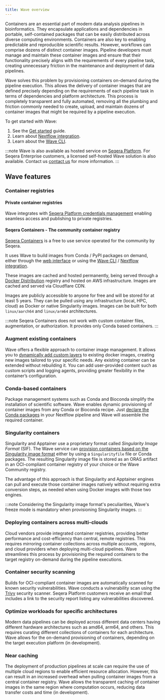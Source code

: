 ```yaml
---
title: Wave overview
---
```


Containers are an essential part of modern data analysis pipelines in bioinformatics. They encapsulate applications and dependencies in portable, self-contained packages that can be easily distributed across diverse computing environments. Containers are also key to enabling predictable and reproducible scientific results. However, workflows can comprise dozens of distinct container images. Pipeline developers must manage and maintain these container images and ensure that their functionality precisely aligns with the requirements of every pipeline task, creating unnecessary friction in the maintenance and deployment of data pipelines.

Wave solves this problem by provisioning containers on-demand during the pipeline execution. This allows the delivery of container images that are defined precisely depending on the requirements of each pipeline task in terms of dependencies and platform architecture. This process is completely transparent and fully automated, removing all the plumbing and friction commonly needed to create, upload, and maintain dozens of container images that might be required by a pipeline execution.

To get started with Wave:

1. See the [Get started][started] guide.
1. Learn about [Nextflow integration][nf].
1. Learn about the [Wave CLI][cli].

:::note
Wave is also available as hosted service on [Seqera Platform](https://cloud.seqera.io/). For Seqera Enterprise customers, a licensed self-hosted Wave solution is also available. Contact us [contact us](https://seqera.io/contact-us/) for more information.
:::

[started]: ./get-started.mdx
[nf]: ./nextflow.mdx
[cli]: ./cli/index.mdx

## Wave features

### Container registries

#### Private container registries

Wave integrates with [Seqera Platform credentials management][private] enabling seamless access and publishing to private registries.

[private]: ./nextflow.mdx#access-private-container-repositories

#### Seqera Containers - The community container registry

[Seqera Containers] is a free to use service operated for the community by Seqera.

It uses Wave to build images from Conda / PyPI packages on demand, either through the [web interface](https://seqera.io/containers/) or using the [Wave CLI](./cli/index.mdx) / [Nextflow integration](./nextflow.mdx).

These images are cached and hosted permanently, being served through a [Docker Distribution][docker] registry and hosted on AWS infrastructure. Images are cached and served via Cloudflare CDN.

Images are publicly accessible to anyone for free and will be stored for at least 5 years. They can be pulled using any infrastructure (local, HPC, cloud) as Docker or native Singularity images. Images can be built for both `linux/aarch64` and `linux/arm64` architectures.

:::note
Seqera Containers does not work with custom container files, augmentation, or authorization. It provides only Conda based containers.
:::

[docker]: https://github.com/distribution/distribution
[Seqera Containers]: https://seqera.io/containers/

### Augment existing containers

Wave offers a flexible approach to container image management. It allows you to [dynamically add custom layers][augment] to existing docker images, creating new images tailored to your specific needs.
Any existing container can be extended without rebuilding it. You can add user-provided content such as custom scripts and logging agents, providing greater flexibility in the container’s configuration.

[augment]: ./provisioning.mdx#container-augmentation

### Conda-based containers

Package management systems such as Conda and Bioconda simplify the installation of scientific software.
Wave enables dynamic provisioning of container images from any Conda or Bioconda recipe. Just [declare the Conda packages][conda] in your Nextflow pipeline and Wave will assemble the required container.

[conda]: ./nextflow.mdx#build-conda-based-containers

### Singularity containers

Singularity and Apptainer use a proprietary format called _Singularity Image Format_ (SIF). The Wave service can [provision containers based on the Singularity image format][singularity] either by using a `Singularityfile` file or Conda packages. The resulting Singularity image file is stored as an ORAS artifact in an OCI-compliant container registry of your choice or the Wave Community registry.

The advantage of this approach is that Singularity and Apptainer engines can pull and execute those container images natively without requiring extra conversion steps, as needed when using Docker images with those two engines.

:::note
Considering the Singularity image format's peculiarities, Wave's freeze mode is mandatory when provisioning Singularity images.
:::

[singularity]: ./nextflow.mdx#build-singularity-containers

### Deploying containers across multi-clouds

Cloud vendors provide integrated container registries, providing better performance and cost-efficiency than central, remote registries.
This requires mirroring container collections across multiple accounts, regions, and cloud providers when deploying multi-cloud pipelines.
Wave streamlines this process by provisioning the required containers to the target registry on-demand during the pipeline executions.

### Container security scanning

Builds for OCI-compliant container images are automatically scanned for known security vulnerabilities. Wave conducts a vulnerability scan using the [Trivy](https://trivy.dev/) security scanner. Seqera Platform customers receive an email that includes a link to the security report listing any vulnerabilities discovered.

### Optimize workloads for specific architectures

Modern data pipelines can be deployed across different data centers having different hardware architectures such as amd64, arm64, and others. This requires curating different collections of containers for each architecture.
Wave allows for the on-demand provisioning of containers, depending on the target execution platform (in development).

### Near caching

The deployment of production pipelines at scale can require the use of multiple cloud regions to enable efficient resource allocation.
However, this can result in an increased overhead when pulling container images from a central container registry. Wave allows the transparent caching of container images in the same region where computation occurs, reducing data transfer costs and time (in development).
